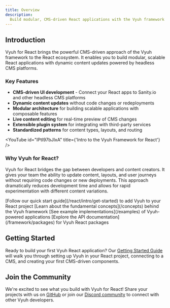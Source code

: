 ```yaml
---
title: Overview
description:
  Build modular, CMS-driven React applications with the Vyuh framework
---
```



## Introduction

Vyuh for React brings the powerful CMS-driven approach of the Vyuh framework to
the React ecosystem. It enables you to build modular, scalable React
applications with dynamic content updates powered by headless CMS platforms.

### Key Features

- **CMS-driven UI development** - Connect your React apps to Sanity.io and other
  headless CMS platforms
- **Dynamic content updates** without code changes or redeployments
- **Modular architecture** for building scalable applications with composable
  features
- **Live content editing** for real-time preview of CMS changes
- **Extensible plugin system** for integrating with third-party services
- **Standardized patterns** for content types, layouts, and routing

<YouTube id="IPtI97bJIxA" title={'Intro to the Vyuh Framework for React'} />

### Why Vyuh for React?

Vyuh for React bridges the gap between developers and content creators. It gives
your team the ability to update content, layouts, and user journeys without
requiring code changes or new deployments. This approach dramatically reduces
development time and allows for rapid experimentation with different content
variations.

<CardGrid>
  <Card title="Get Started" icon="rocket">
    [Follow our quick start guide](/react/intro/get-started) to add Vyuh to your
    React project
  </Card>
  <Card title="Core Concepts" icon="open-book">
    [Learn about the fundamental concepts](/concepts) behind the Vyuh framework
  </Card>
  <Card title="Examples" icon="document">
    [See example implementations](/examples) of Vyuh-powered applications
  </Card>
  <Card title="API Reference" icon="setting">
    [Explore the API documentation](/framework/packages) for Vyuh React packages
  </Card>
</CardGrid>

## Getting Started

Ready to build your first Vyuh React application? Our
[Getting Started Guide](/react/intro/get-started) will walk you through setting
up Vyuh in your React project, connecting to a CMS, and creating your first
CMS-driven components.

<LinkCard
  title="Get Started with Vyuh for React"
  description="Learn how to set up Vyuh in your React project and start building CMS-driven applications."
  href="/react/intro/get-started"
/>

## Join the Community

We're excited to see what you build with Vyuh for React! Share your projects
with us on [GitHub](https://github.com/vyuh-tech/vyuh) or join our
[Discord community](https://discord.gg/b49sbjqszG) to connect with other Vyuh
developers.
